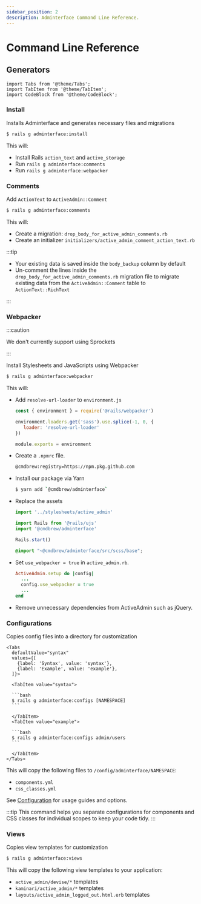 ```yaml
---
sidebar_position: 2
description: Adminterface Command Line Reference.
---
```


# Command Line Reference

## Generators
````mdx-code-block
import Tabs from '@theme/Tabs';
import TabItem from '@theme/TabItem';
import CodeBlock from '@theme/CodeBlock';
````

### Install
Installs Adminterface and generates necessary files and migrations

```bash
$ rails g adminterface:install
```

This will:
- Install Rails `action_text` and `active_storage`
- Run `rails g adminterface:comments`
- Run `rails g adminterface:webpacker`

### Comments
Add `ActionText` to `ActiveAdmin::Comment`
```bash
$ rails g adminterface:comments
```

This will:
- Create a migration: `drop_body_for_active_admin_comments.rb`
- Create an initializer `initializers/active_admin_comment_action_text.rb`

:::tip

- Your existing data is saved inside the `body_backup` column by default
- Un-comment the lines inside the `drop_body_for_active_admin_comments.rb` migration file to migrate existing data from the `ActiveAdmin::Comment` table to `ActionText::RichText`

:::

### Webpacker

:::caution

We don't currently support using Sprockets

:::

Install Stylesheets and JavaScripts using Webpacker
```bash
$ rails g adminterface:webpacker
```

This will:
- Add `resolve-url-loader` to `environment.js`
   ```javascript title="config/webpack/environment.js" {3-5}
   const { environment } = require('@rails/webpacker')

   environment.loaders.get('sass').use.splice(-1, 0, {
      loader: 'resolve-url-loader'
   })

   module.exports = environment
   ```
- Create a `.npmrc` file.
   ```bash
   @cmdbrew:registry=https://npm.pkg.github.com
   ```
- Install our package via Yarn
   ```bash
   $ yarn add `@cmdbrew/adminterface`
   ```
- Replace the assets
   ```javascript title="app/javascript/packs/active_admin.js"
   import '../stylesheets/active_admin'

   import Rails from '@rails/ujs'
   import '@cmdbrew/adminterface'

   Rails.start()
   ```

   ```scss title="app/javascript/stylesheets/active_admin.scss"
   @import "~@cmdbrew/adminterface/src/scss/base";
   ```
- Set `use_webpacker = true` in `active_admin.rb`.
   ```ruby title="config/initializers/active_admin.rb" {3}
   ActiveAdmin.setup do |config|
     ...
     config.use_webpacker = true
     ...
   end
   ```
- Remove unnecessary dependencies from ActiveAdmin such as jQuery.

### Configurations
Copies config files into a directory for customization

````mdx-code-block
<Tabs
  defaultValue="syntax"
  values={[
    {label: 'Syntax', value: 'syntax'},
    {label: 'Example', value: 'example'},
  ]}>

  <TabItem value="syntax">

  ```bash
  $ rails g adminterface:configs [NAMESPACE]
  ```

  </TabItem>
  <TabItem value="example">

  ```bash
  $ rails g adminterface:configs admin/users
  ```

  </TabItem>
</Tabs>
````

This will copy the following files to `/config/adminterface/NAMESPACE`:
- `components.yml`
- `css_classes.yml`

See [Configuration](/docs/start/configuration) for usage guides and options.

:::tip
This command helps you separate configurations for components and CSS classes for individual scopes to keep your code tidy.
:::

### Views
Copies view templates for customization

```bash
$ rails g adminterface:views
```
This will copy the following view templates to your application:
- `active_admin/devise/*` templates
- `kaminari/active_admin/*` templates
- `layouts/active_admin_logged_out.html.erb` templates